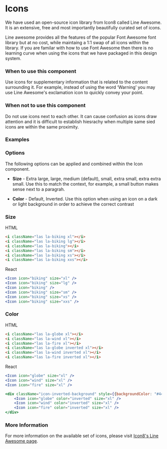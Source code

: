 
<Meta title="Components/Foundations/Icons" component={Icon} />

# Icons

We have used an open-source icon library from Icon8 called Line Awesome. It is an extensive, free and most importantly beautifully curated set of icons.

Line awesome provides all the features of the popular Font Awesome font library but at no cost, while maintaing a 1:1 swap of all icons within the library. If you are familar with how to use Font Awesome then there is no learning curve when using the icons that we have packaged in this design system.

### When to use this component

Use icons for supplementary information that is related to the content surrounding it. For example, instead of using the word ‘Warning’ you may use Line Awesome's exclamation icon to quickly convey your point.

### When not to use this component

Do not use icons next to each other. It can cause confusion as icons draw attention and it is difficult to establish hiesrachy when multiple same sied icons are within the same proximity.

### Examples

<Icon icon="biking" size="xl" />
<Icon icon="biking" size="lg" />
<Icon icon="biking" />
<Icon icon="biking" size="sm" />
<Icon icon="biking" size="xs" />
<Icon icon="biking" size="xxs" />

### Options

The following options can be applied and combined within the Icon component.

- **Size** - Extra large, large, medium (default), small, extra small, extra extra small. Use this to match the context, for example, a small button makes sense next to a paragrah.

- **Color** - Default, Inverted. Use this option when using an icon on a dark or light background in order to achieve the correct contrast

### Size

HTML
```html
<i className="las la-biking xl"></i>
<i className="las la-biking lg"></i>
<i className="las la-biking"></i>
<i className="las la-biking sm"></i>
<i className="las la-biking xs"></i>
<i className="las la-biking xxs"></i>
```

React
```jsx
<Icon icon="biking" size="xl" />
<Icon icon="biking" size="lg" />
<Icon icon="biking" />
<Icon icon="biking" size="sm" />
<Icon icon="biking" size="xs" />
<Icon icon="biking" size="xxs" />
```

### Color

<Icon icon="globe" size="xl" />
<Icon icon="wind" size="xl" />
<Icon icon="fire" size="xl" />

<div className="icon-inverted-background" style={{backgroundColor: "#444444", display: "inline-block", padding: "1rem"}}>
    <Icon icon="globe" color="inverted" size="xl" />
    <Icon icon="wind" color="inverted" size="xl" />
    <Icon icon="fire" color="inverted" size="xl" />
</div>

HTML
```html
<i className="las la-globe xl"></i>
<i className="las la-wind xl"></i>
<i className="las la-fire xl"></i>
<i className="las la-globe inverted xl"></i>
<i className="las la-wind inverted xl"></i>
<i className="las la-fire inverted xl"></i>
```

React
```jsx
<Icon icon="globe" size="xl" />
<Icon icon="wind" size="xl" />
<Icon icon="fire" size="xl" />

<div className="icon-inverted-background" style={{backgroundColor: "#444444", display: "inline-block", padding: "1rem"}}>
    <Icon icon="globe" color="inverted" size="xl" />
    <Icon icon="wind" color="inverted" size="xl" />
    <Icon icon="fire" color="inverted" size="xl" />
</div>
```

### More Information

For more information on the available set of icons, please visit [Icon8's Line Awesome page](https://icons8.com/line-awesome).
